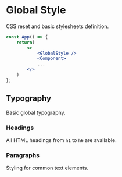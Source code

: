 
<Meta title="Styles/GlobalStyle" component={GlobalStyle} />

# Global Style

CSS reset and basic stylesheets definition.

```jsx
const App() => {
    return(
        <>
            <GlobalStyle />
            <Component>
            ...
        </>
    )
};

```

## Typography

Basic global typography.

### Headings

All HTML headings from `h1` to `h6` are available.

<!-- {/* <Canvas>
    <Story name="Heading">
        <div>
            <h1>Title 1</h1>
            <h2>Title 2</h2>
            <h3>Title 3</h3>
            <h4>Title 4</h4>
            <h5>Title 5</h5>
            <h6>Title 6</h6>
        </div>
        ;
    </Story>
</Canvas> */} -->

### Paragraphs

Styling for common text elements.

<!-- {/* <Canvas>
    <Story name="Paragraph">
        <div>
            <p>Lorem ipsum dolor sit amet, consectetur adipiscing elit</p>
            <p>
                <strong>
                    Lorem ipsum dolor sit amet, consectetur adipiscing elit
                </strong>
            </p>
            <p>
                <em>Lorem ipsum dolor sit amet, consectetur adipiscing elit</em>
            </p>
            <p>
                <i>Lorem ipsum dolor sit amet, consectetur adipiscing elit</i>
            </p>
            <p>
                <u>Lorem ipsum dolor sit amet, consectetur adipiscing elit</u>
            </p>
            <p>
                <s>Lorem ipsum dolor sit amet, consectetur adipiscing elit</s>
            </p>
        </div>
        ;
    </Story>
</Canvas> */} -->
